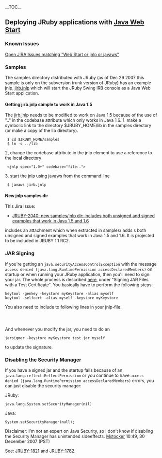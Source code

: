 __TOC__

==Deploying JRuby applications with [http://java.sun.com/j2se/1.5.0/docs/guide/javaws// Java Web Start]==

===Known Issues===
[http://jira.codehaus.org/secure/IssueNavigator.jspa?reset=true&query=%22web+start%22+%7C%7C+jnlp+%7C%7C+webstart+%7C%7C+javaws&summary=true&description=true&body=true&pid=11295&status=1&status=3 Open JIRA Issues matching "Web Start or jnlp or javaws"]

===Samples===
The samples directory distributed with JRuby (as of Dec 29 2007 this sample is only on the subversion trunk version of JRuby) has an example jnlp, [http://svn.codehaus.org/jruby/trunk/jruby/samples/jirb.jnlp/ jirb.jnlp] which will start the JRuby Swing IRB console as a Java Web Start application. 

====Getting jirb.jnlp sample to work in Java 1.5====
The [http://svn.codehaus.org/jruby/trunk/jruby/samples/jirb.jnlp/ jirb.jnlp] needs to be modified to work on Java 1.5 because of the use of ".." in the codebase attribute which only works in Java 1.6.
1. make a symbolic link to the directory $JRUBY_HOME/lib in the samples directory (or make a copy of the lib directory).
  $ cd $JRUBY_HOME/samples
  $ ln -s ../lib
2, change the codebase attribute in the jnlp element to use a reference to the local directory
  &lt;jnlp spec="1.0+" codebase="file:."&gt;
3. start the jnlp using javaws from the command line
  $ javaws jirb.jnlp

====New jnlp samples dir====
This Jira issue:
* [http://jira.codehaus.org/browse/JRUBY-2040 JRUBY-2040: new samples/jnlp dir: includes both unsigned and signed examples that work in Java 1.5 and 1.6]
includes an attachment which when extracted in samples/ adds s both unsigned and signed examples that work in Java 1.5 and 1.6. It is projected to be included in JRUBY 1.1 RC2.

===JAR Signing===
If you're getting an <tt>java.securityAccessControlException</tt> with the message <tt>access denied (java.lang.RuntimePermission accessDeclaredMembers)</tt> on startup or when running your JRuby application, then you'll need to sign your jar. The whole process is described 
[http://java.sun.com/products/javawebstart/1.2/docs/developersguide.html#dev here], under "Signing JAR Files with a Test Certificate". You basically have to perform the following steps:

 keytool -genkey -keystore myKeystore -alias myself
 keytool -selfcert -alias myself -keystore myKeystore

You also need to include to following lines in your jnlp-file:
 <security> 
   <all-permissions/> 
 </security>

And whenever you modify the jar, you need to do an

 jarsigner -keystore myKeystore test.jar myself

to update the signature.

===Disabling the Security Manager===
If you have a signed jar and the startup fails because of an <tt>java.lang.reflect.ReflectPermission</tt> or you continue to have <tt>access denied (java.lang.RuntimePermission accessDeclaredMembers)</tt> errors, you can just disable the security manager:

JRuby:
 java.lang.System.setSecurityManager(nil)
Java:
 System.setSecurityManager(null);
Disclaimer: I'm not an expert on Java Security, so I don't know if disabling the Security Manager has unintended sideeffects. [[User:Mstocker|Mstocker]] 10:49, 30 December 2007 (PST)

See: [http://jira.codehaus.org/browse/JRUBY-1821/ JRUBY-1821] and [http://jira.codehaus.org/browse/JRUBY-1782/ JRUBY-1782].

